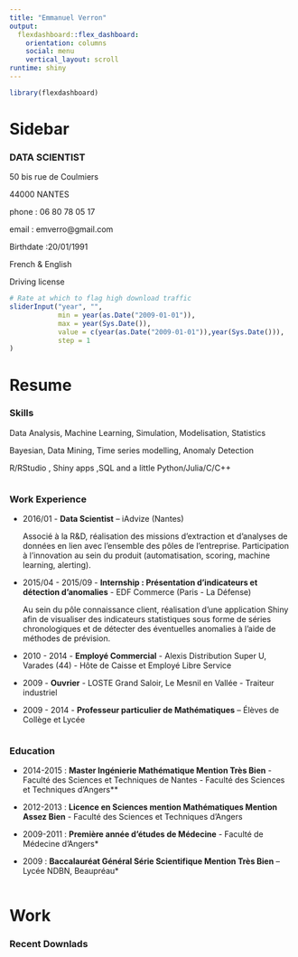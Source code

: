 ```yaml
---
title: "Emmanuel Verron"
output: 
  flexdashboard::flex_dashboard:
    orientation: columns
    social: menu
    vertical_layout: scroll
runtime: shiny
---
```


```r
library(flexdashboard)

```

Sidebar {.sidebar}
=======================================================================

### DATA SCIENTIST

50 bis rue de Coulmiers

44000 NANTES

phone : 06 80 78 05 17

email : emverro@gmail.com

Birthdate :20/01/1991

French & English

Driving license



```r
# Rate at which to flag high download traffic
sliderInput("year", "",
            min = year(as.Date("2009-01-01")), 
            max = year(Sys.Date()), 
            value = c(year(as.Date("2009-01-01")),year(Sys.Date())), 
            step = 1
)

```


Resume
=======================================================================

### Skills 

Data Analysis, Machine Learning, Simulation, Modelisation, Statistics

Bayesian, Data Mining, Time series modelling, Anomaly Detection

R/RStudio , Shiny apps ,SQL and a little Python/Julia/C/C++ 

```r

```

### Work Experience 

* 2016/01 -
    **Data Scientist** – iAdvize (Nantes) 
    
    Associé à la R&D, réalisation des missions d'extraction et d'analyses de données en lien avec l'ensemble des pôles de l'entreprise. Participation à l'innovation au sein du produit (automatisation, scoring, machine learning, alerting).

* 2015/04 - 2015/09 - 
    **Internship : Présentation d'indicateurs et détection d'anomalies** - EDF Commerce (Paris - La Défense)

    Au sein du pôle connaissance client, réalisation d'une application Shiny afin de visualiser des indicateurs statistiques sous forme de séries chronologiques et de détecter des éventuelles anomalies à l'aide de méthodes de prévision.

* 2010 - 2014 -
    **Employé Commercial** - Alexis Distribution Super U, Varades (44) - Hôte de Caisse et Employé Libre Service

* 2009 -
    **Ouvrier** - LOSTE Grand Saloir, Le Mesnil en Vallée - Traiteur industriel

* 2009 - 2014 -
    **Professeur particulier de Mathématiques** – Élèves de Collège et Lycée
```r

```

### Education 

* 2014-2015 : **Master Ingénierie Mathématique Mention Très Bien** - Faculté des Sciences et Techniques de Nantes - Faculté des Sciences et Techniques d'Angers**

* 2012-2013 : **Licence en Sciences mention Mathématiques Mention Assez Bien** - Faculté des Sciences et Techniques d'Angers

* 2009-2011 : **Première année d'études de Médecine** - Faculté de Médecine d'Angers*

* 2009 : **Baccalauréat Général Série Scientifique Mention Très Bien** – Lycée NDBN, Beaupréau*

```r

```


Work {data-orientation=rows}
===================================== 

### Recent Downlads

```r

```
